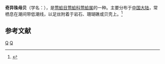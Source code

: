 {{Speciesbox
| taxon = Pteria admirabilis
| binomial_authority = Wang, 2002
}}
'''奇异珠母贝'''（学名：''{{lang|la|Pteria admirabilis}}''），是[[莺蛤目|莺蛤目]][[莺蛤科|莺蛤科]][[莺蛤属|莺蛤属]]的一种。主要分布于[[中国大陆|中国大陆]]，常栖息在潮间带低潮线，以足丝附着于岩石、珊瑚礁或贝壳上。<ref>{{cite web|url=http://shell.sinica.edu.tw/chinese/shellbase_detail.php?science_no=3660|title=国际贝库：奇异珠母贝|publisher=台湾贝类资料库|accessdate=2009-08-11|archive-date=2016-03-04|archive-url=https://web.archive.org/web/20160304094729/http://shell.sinica.edu.tw/chinese/shellbase_detail.php?science_no=3660|dead-url=no}}</ref>

== 参考文献 ==
{{reflist}}
{{Taxonbar|from=Q14195919}}

[[Category:莺蛤属|Q]]
[[Category:_2002年描述的动物|Q]]